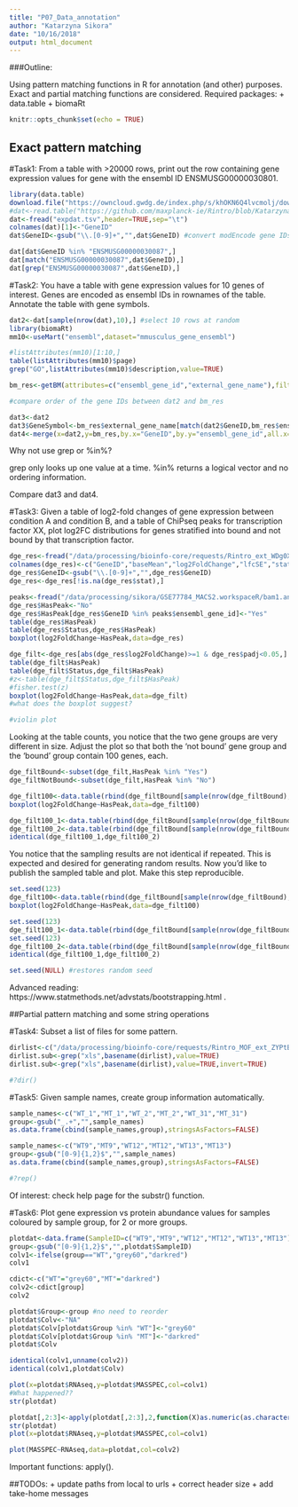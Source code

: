 ```yaml
---
title: "P07_Data_annotation"
author: "Katarzyna Sikora"
date: "10/16/2018"
output: html_document
---
```


###Outline:

Using pattern matching functions in R for annotation (and other) purposes.
Exact and partial matching functions are considered.
Required packages:
+ data.table
+ biomaRt


```r
knitr::opts_chunk$set(echo = TRUE)
```

## Exact pattern matching

#Task1: 
From a table with >20000 rows, print out the row containing gene expression values for gene with the ensembl ID ENSMUSG00000030801.

```r
library(data.table)
download.file("https://owncloud.gwdg.de/index.php/s/khOKN6Q4lvcmolj/download",destfile=paste0(getwd(),"/expdat.tsv"))
#dat<-read.table("https://github.com/maxplanck-ie/Rintro/blob/Katarzyna_test_branch/data/GSE77784_DESeq2.counts_normalized_mouse.tsv",header=TRUE,sep="\t",quote="",as.is=TRUE)
dat<-fread("expdat.tsv",header=TRUE,sep="\t")
colnames(dat)[1]<-"GeneID"
dat$GeneID<-gsub("\\.[0-9]+","",dat$GeneID) #convert modEncode gene IDs to ensembl gene IDs

dat[dat$GeneID %in% "ENSMUSG00000030087",]
dat[match("ENSMUSG00000030087",dat$GeneID),]
dat[grep("ENSMUSG00000030087",dat$GeneID),]
```

#Task2:
You have a table with gene expression values for 10 genes of interest. Genes are encoded as ensembl IDs in rownames of the table.
Annotate the table with gene symbols.

```r
dat2<-dat[sample(nrow(dat),10),] #select 10 rows at random
library(biomaRt)
mm10<-useMart("ensembl",dataset="mmusculus_gene_ensembl")

#listAttributes(mm10)[1:10,]
table(listAttributes(mm10)$page)
grep("GO",listAttributes(mm10)$description,value=TRUE)

bm_res<-getBM(attributes=c("ensembl_gene_id","external_gene_name"),filters="ensembl_gene_id",values=dat2$GeneID,mart=mm10)

#compare order of the gene IDs between dat2 and bm_res

dat3<-dat2
dat3$GeneSymbol<-bm_res$external_gene_name[match(dat2$GeneID,bm_res$ensembl_gene_id)]
dat4<-merge(x=dat2,y=bm_res,by.x="GeneID",by.y="ensembl_gene_id",all.x=TRUE,sort=FALSE)

```

Why not use grep or %in%?

grep only looks up one value at a time.
%in% returns a logical vector and no ordering information.

Compare dat3 and dat4.

#Task3:
Given a table of log2-fold changes of gene expression between condition A and condition B, and a table of ChiPseq peaks for transcription factor XX, plot log2FC distributions for genes stratified into bound and not bound by that transcription factor.

```r
dge_res<-fread("/data/processing/bioinfo-core/requests/Rintro_ext_WDg0XFFw_RNA-seq/analysis/DESeq2_WDg0XFFw_Rintro_ext_sampleSheet/DEseq_basic_DEresults.tsv",header=FALSE,sep="\t")
colnames(dge_res)<-c("GeneID","baseMean","log2FoldChange","lfcSE","stat","pvalue","padj","Status","external_gene_name")
dge_res$GeneID<-gsub("\\.[0-9]+","",dge_res$GeneID)
dge_res<-dge_res[!is.na(dge_res$stat),]

peaks<-fread("/data/processing/sikora/GSE77784_MACS2.workspaceR/bam1.annotated.sub.txt",header=TRUE,sep="\t")
dge_res$HasPeak<-"No"
dge_res$HasPeak[dge_res$GeneID %in% peaks$ensembl_gene_id]<-"Yes"
table(dge_res$HasPeak)
table(dge_res$Status,dge_res$HasPeak)
boxplot(log2FoldChange~HasPeak,data=dge_res)

dge_filt<-dge_res[abs(dge_res$log2FoldChange)>=1 & dge_res$padj<0.05,]
table(dge_filt$HasPeak)
table(dge_filt$Status,dge_filt$HasPeak)
#z<-table(dge_filt$Status,dge_filt$HasPeak)
#fisher.test(z)
boxplot(log2FoldChange~HasPeak,data=dge_filt)
#what does the boxplot suggest?

#violin plot
```

Looking at the table counts, you notice that the two gene groups are very different in size.
Adjust the plot so that both the 'not bound' gene group and the 'bound' group contain 100 genes, each.

```r
dge_filtBound<-subset(dge_filt,HasPeak %in% "Yes")
dge_filtNotBound<-subset(dge_filt,HasPeak %in% "No")

dge_filt100<-data.table(rbind(dge_filtBound[sample(nrow(dge_filtBound),100,replace=TRUE),],dge_filtNotBound[sample(nrow(dge_filtNotBound),100,replace=TRUE),]))
boxplot(log2FoldChange~HasPeak,data=dge_filt100)

dge_filt100_1<-data.table(rbind(dge_filtBound[sample(nrow(dge_filtBound),100,replace=TRUE),],dge_filtNotBound[sample(nrow(dge_filtNotBound),100,replace=TRUE),]))
dge_filt100_2<-data.table(rbind(dge_filtBound[sample(nrow(dge_filtBound),100,replace=TRUE),],dge_filtNotBound[sample(nrow(dge_filtNotBound),100,replace=TRUE),]))
identical(dge_filt100_1,dge_filt100_2)

```

You notice that the sampling results are not identical if repeated. This is expected and desired for generating random results. Now you'd like to publish the sampled table and plot.
Make this step reproducible.

```r
set.seed(123)
dge_filt100<-data.table(rbind(dge_filtBound[sample(nrow(dge_filtBound),100,replace=TRUE),],dge_filtNotBound[sample(nrow(dge_filtNotBound),100,replace=TRUE),]))
boxplot(log2FoldChange~HasPeak,data=dge_filt100)

set.seed(123)
dge_filt100_1<-data.table(rbind(dge_filtBound[sample(nrow(dge_filtBound),100,replace=TRUE),],dge_filtNotBound[sample(nrow(dge_filtNotBound),100,replace=TRUE),]))
set.seed(123)
dge_filt100_2<-data.table(rbind(dge_filtBound[sample(nrow(dge_filtBound),100,replace=TRUE),],dge_filtNotBound[sample(nrow(dge_filtNotBound),100,replace=TRUE),]))
identical(dge_filt100_1,dge_filt100_2)

set.seed(NULL) #restores random seed
```

Advanced reading: https://www.statmethods.net/advstats/bootstrapping.html .


##Partial pattern matching and some string operations

#Task4:
Subset a list of files for some pattern.

```r
dirlist<-c("/data/processing/bioinfo-core/requests/Rintro_MOF_ext_ZYPtBV4H_ChIP-seq/analysis/MACS2/SRR1258429.filtered.BAMPE_peaks.narrowPeak","/data/processing/bioinfo-core/requests/Rintro_MOF_ext_ZYPtBV4H_ChIP-seq/analysis/MACS2/SRR1258429.filtered.BAMPE_peaks.xls","/data/processing/bioinfo-core/requests/Rintro_MOF_ext_ZYPtBV4H_ChIP-seq/analysis/MACS2/SRR1258430.filtered.BAMPE_peaks.narrowPeak","/data/processing/bioinfo-core/requests/Rintro_MOF_ext_ZYPtBV4H_ChIP-seq/analysis/MACS2/SRR1258430.filtered.BAMPE_peaks.xls")
dirlist.sub<-grep("xls",basename(dirlist),value=TRUE)
dirlist.sub<-grep("xls",basename(dirlist),value=TRUE,invert=TRUE)

#?dir()
```

#Task5:
Given sample names, create group information automatically.

```r
sample_names<-c("WT_1","MT_1","WT_2","MT_2","WT_31","MT_31")
group<-gsub("_.+","",sample_names)
as.data.frame(cbind(sample_names,group),stringsAsFactors=FALSE)

sample_names<-c("WT9","MT9","WT12","MT12","WT13","MT13")
group<-gsub("[0-9]{1,2}$","",sample_names)
as.data.frame(cbind(sample_names,group),stringsAsFactors=FALSE)

#?rep()
```
Of interest: check help page for the substr() function.



#Task6:
Plot gene expression vs protein abundance values for samples coloured by sample group, for 2 or more groups.

```r
plotdat<-data.frame(SampleID=c("WT9","MT9","WT12","MT12","WT13","MT13"),RNAseq=c("220","48","340","56","280","50"),MASSPEC=c("1200","100","1800","120","1600","160"))
group<-gsub("[0-9]{1,2}$","",plotdat$SampleID)
colv1<-ifelse(group=="WT","grey60","darkred")
colv1

cdict<-c("WT"="grey60","MT"="darkred")
colv2<-cdict[group]
colv2

plotdat$Group<-group #no need to reorder
plotdat$Colv<-"NA"
plotdat$Colv[plotdat$Group %in% "WT"]<-"grey60"
plotdat$Colv[plotdat$Group %in% "MT"]<-"darkred"
plotdat$Colv

identical(colv1,unname(colv2))
identical(colv1,plotdat$Colv)

plot(x=plotdat$RNAseq,y=plotdat$MASSPEC,col=colv1)
#What happened??
str(plotdat)

plotdat[,2:3]<-apply(plotdat[,2:3],2,function(X)as.numeric(as.character(X)))
str(plotdat)
plot(x=plotdat$RNAseq,y=plotdat$MASSPEC,col=colv1)

plot(MASSPEC~RNAseq,data=plotdat,col=colv2)

```
Important functions: apply().


##TODOs:
+ update paths from local to urls
+ correct header size
+ add take-home messages

